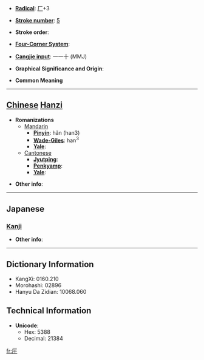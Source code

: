 * '''[[Wiktionary:Chinese radical index| Radical]]''': [[Wiktionary:Chinese radical index 厂|厂]]+3

* '''[[Wiktionary:Chinese total strokes index|Stroke number]]''': [[Wiktionary:Chinese total strokes index 5|5]]

* '''Stroke order''': 

* '''[[Wiktionary:Chinese four corner index|Four-Corner System]]''': 

* '''[[Wiktionary:Chinese Cangjie index|Cangjie input]]''': 一一十 (MMJ)

* '''Graphical Significance and Origin''': 

* '''Common Meaning'''

----

== [[Chinese]] [[Hanzi]] ==

* '''Romanizations'''
** [[Mandarin]]
*** '''[[Pinyin]]''': hǎn (han3)
*** '''[[Wade-Giles]]''': han<sup>3</sup>
*** '''[[Yale]]''': 
**[[Cantonese]]
***'''[[Jyutping]]''':
***'''[[Penkyamp]]''': 
***'''[[Yale]]''': 

* '''Other info''': 

----

==Japanese==
===[[Kanji]]===
{{kanji|on readings=[[かん]] (kan)
|kun readings=[[がんだれ]] (gandare)
}}

* '''Other info''':  

----

== Dictionary Information ==

* KangXi: 0160.210
* Morohashi: 02896
* Hanyu Da Zidian: 10068.060

== Technical Information ==

* '''Unicode''':
** Hex: 5388
** Decimal: 21384

[[fr:厈]]